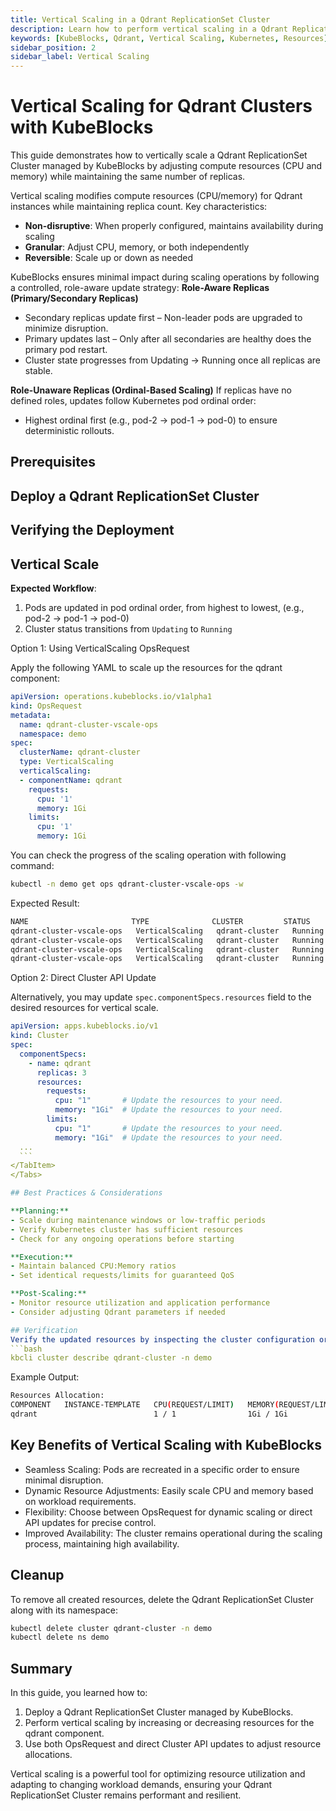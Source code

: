 ```yaml
---
title: Vertical Scaling in a Qdrant ReplicationSet Cluster
description: Learn how to perform vertical scaling in a Qdrant ReplicationSet Cluster managed by KubeBlocks to optimize resource utilization and improve performance.
keywords: [KubeBlocks, Qdrant, Vertical Scaling, Kubernetes, Resources]
sidebar_position: 2
sidebar_label: Vertical Scaling
---
```





# Vertical Scaling for Qdrant Clusters with KubeBlocks

This guide demonstrates how to vertically scale a Qdrant ReplicationSet Cluster managed by KubeBlocks by adjusting compute resources (CPU and memory) while maintaining the same number of replicas.

Vertical scaling modifies compute resources (CPU/memory) for Qdrant instances while maintaining replica count. Key characteristics:

- **Non-disruptive**: When properly configured, maintains availability during scaling
- **Granular**: Adjust CPU, memory, or both independently
- **Reversible**: Scale up or down as needed

KubeBlocks ensures minimal impact during scaling operations by following a controlled, role-aware update strategy:
**Role-Aware Replicas (Primary/Secondary Replicas)**
- Secondary replicas update first – Non-leader pods are upgraded to minimize disruption.
- Primary updates last – Only after all secondaries are healthy does the primary pod restart.
- Cluster state progresses from Updating → Running once all replicas are stable.

**Role-Unaware Replicas (Ordinal-Based Scaling)**
If replicas have no defined roles, updates follow Kubernetes pod ordinal order:
- Highest ordinal first (e.g., pod-2 → pod-1 → pod-0) to ensure deterministic rollouts.

## Prerequisites


<Prerequisites />

## Deploy a Qdrant ReplicationSet Cluster


<CreateCluster />

## Verifying the Deployment


<VerifyCluster />

## Vertical Scale

**Expected Workflow**:

1. Pods are updated in pod ordinal order, from highest to lowest, (e.g., pod-2 → pod-1 → pod-0)
1. Cluster status transitions from `Updating` to `Running`

<Tabs>
  <TabItem value="opsRequest" label="OpsRequest API" default>
  Option 1: Using VerticalScaling OpsRequest

  Apply the following YAML to scale up the resources for the qdrant component:

  ```yaml
  apiVersion: operations.kubeblocks.io/v1alpha1
  kind: OpsRequest
  metadata:
    name: qdrant-cluster-vscale-ops
    namespace: demo
  spec:
    clusterName: qdrant-cluster
    type: VerticalScaling
    verticalScaling:
    - componentName: qdrant
      requests:
        cpu: '1'
        memory: 1Gi
      limits:
        cpu: '1'
        memory: 1Gi
  ```

  You can check the progress of the scaling operation with following command:

  ```bash
  kubectl -n demo get ops qdrant-cluster-vscale-ops -w
  ```

  Expected Result:

  ```bash
  NAME                       TYPE              CLUSTER         STATUS    PROGRESS   AGE
  qdrant-cluster-vscale-ops   VerticalScaling   qdrant-cluster   Running   0/3        32s
  qdrant-cluster-vscale-ops   VerticalScaling   qdrant-cluster   Running   1/3        55s
  qdrant-cluster-vscale-ops   VerticalScaling   qdrant-cluster   Running   2/3        82s
  qdrant-cluster-vscale-ops   VerticalScaling   qdrant-cluster   Running   3/3        2m13s
  ```

  </TabItem>

  <TabItem value="ClusterAPI" label="Cluster API">

  Option 2: Direct Cluster API Update

  Alternatively, you may update `spec.componentSpecs.resources` field to the desired resources for vertical scale.

  ```yaml
  apiVersion: apps.kubeblocks.io/v1
  kind: Cluster
  spec:
    componentSpecs:
      - name: qdrant
        replicas: 3
        resources:
          requests:
            cpu: "1"       # Update the resources to your need.
            memory: "1Gi"  # Update the resources to your need.
          limits:
            cpu: "1"       # Update the resources to your need.
            memory: "1Gi"  # Update the resources to your need.
    ...
    ```
  </TabItem>
</Tabs>

## Best Practices & Considerations

**Planning:**
- Scale during maintenance windows or low-traffic periods
- Verify Kubernetes cluster has sufficient resources
- Check for any ongoing operations before starting

**Execution:**
- Maintain balanced CPU:Memory ratios
- Set identical requests/limits for guaranteed QoS

**Post-Scaling:**
- Monitor resource utilization and application performance
- Consider adjusting Qdrant parameters if needed

## Verification
Verify the updated resources by inspecting the cluster configuration or Pod details:
```bash
kbcli cluster describe qdrant-cluster -n demo
```

Example Output:
```bash
Resources Allocation:
COMPONENT   INSTANCE-TEMPLATE   CPU(REQUEST/LIMIT)   MEMORY(REQUEST/LIMIT)   STORAGE-SIZE   STORAGE-CLASS
qdrant                          1 / 1                1Gi / 1Gi               data:20Gi      <none>
```

## Key Benefits of Vertical Scaling with KubeBlocks
- Seamless Scaling: Pods are recreated in a specific order to ensure minimal disruption.
- Dynamic Resource Adjustments: Easily scale CPU and memory based on workload requirements.
- Flexibility: Choose between OpsRequest for dynamic scaling or direct API updates for precise control.
- Improved Availability: The cluster remains operational during the scaling process, maintaining high availability.

## Cleanup
To remove all created resources, delete the Qdrant ReplicationSet Cluster along with its namespace:
```bash
kubectl delete cluster qdrant-cluster -n demo
kubectl delete ns demo
```

## Summary
In this guide, you learned how to:
1. Deploy a Qdrant ReplicationSet Cluster managed by KubeBlocks.
2. Perform vertical scaling by increasing or decreasing resources for the qdrant component.
3. Use both OpsRequest and direct Cluster API updates to adjust resource allocations.

Vertical scaling is a powerful tool for optimizing resource utilization and adapting to changing workload demands, ensuring your Qdrant ReplicationSet Cluster remains performant and resilient.